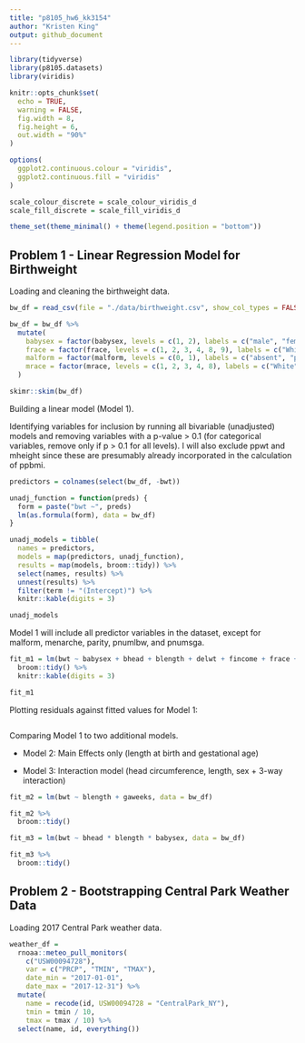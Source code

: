 ```yaml
---
title: "p8105_hw6_kk3154"
author: "Kristen King"
output: github_document
---
```


```r
library(tidyverse)
library(p8105.datasets)
library(viridis)

knitr::opts_chunk$set(
  echo = TRUE, 
  warning = FALSE, 
  fig.width = 8, 
  fig.height = 6, 
  out.width = "90%"
)

options(
  ggplot2.continuous.colour = "viridis", 
  ggplot2.continuous.fill = "viridis"
)

scale_colour_discrete = scale_colour_viridis_d
scale_fill_discrete = scale_fill_viridis_d

theme_set(theme_minimal() + theme(legend.position = "bottom"))
```

## Problem 1 - Linear Regression Model for Birthweight

Loading and cleaning the birthweight data.

```r
bw_df = read_csv(file = "./data/birthweight.csv", show_col_types = FALSE)

bw_df = bw_df %>% 
  mutate(
    babysex = factor(babysex, levels = c(1, 2), labels = c("male", "female")), 
    frace = factor(frace, levels = c(1, 2, 3, 4, 8, 9), labels = c("White", "Black", "Asian", "Puerto Rican", "Other", "Unknown")),
    malform = factor(malform, levels = c(0, 1), labels = c("absent", "present")), 
    mrace = factor(mrace, levels = c(1, 2, 3, 4, 8), labels = c("White", "Black", "Asian", "Puerto Rican", "Other")) 
  )

skimr::skim(bw_df)
```

Building a linear model (Model 1).

Identifying variables for inclusion by running all bivariable (unadjusted) models and removing variables with a p-value > 0.1 (for categorical variables, remove only if p > 0.1 for all levels). I will also exclude ppwt and mheight since these are presumably already incorporated in the calculation of ppbmi.

```r
predictors = colnames(select(bw_df, -bwt))

unadj_function = function(preds) {
  form = paste("bwt ~", preds)
  lm(as.formula(form), data = bw_df)
}

unadj_models = tibble(
  names = predictors, 
  models = map(predictors, unadj_function), 
  results = map(models, broom::tidy)) %>% 
  select(names, results) %>% 
  unnest(results) %>% 
  filter(term != "(Intercept)") %>% 
  knitr::kable(digits = 3)

unadj_models
```

Model 1 will include all predictor variables in the dataset, except for malform, menarche, parity, pnumlbw, and pnumsga.

```r
fit_m1 = lm(bwt ~ babysex + bhead + blength + delwt + fincome + frace + gaweeks + momage + mrace + ppbmi + smoken + wtgain, data = bw_df) %>% 
  broom::tidy() %>% 
  knitr::kable(digits = 3)

fit_m1
```

Plotting residuals against fitted values for Model 1:

```r

```

Comparing Model 1 to two additional models.

* Model 2: Main Effects only (length at birth and gestational age)

* Model 3: Interaction model (head circumference, length, sex + 3-way interaction)

```r
fit_m2 = lm(bwt ~ blength + gaweeks, data = bw_df)

fit_m2 %>% 
  broom::tidy()

fit_m3 = lm(bwt ~ bhead * blength * babysex, data = bw_df)

fit_m3 %>% 
  broom::tidy()
```

## Problem 2 - Bootstrapping Central Park Weather Data

Loading 2017 Central Park weather data.

```r
weather_df = 
  rnoaa::meteo_pull_monitors(
    c("USW00094728"),
    var = c("PRCP", "TMIN", "TMAX"), 
    date_min = "2017-01-01",
    date_max = "2017-12-31") %>%
  mutate(
    name = recode(id, USW00094728 = "CentralPark_NY"),
    tmin = tmin / 10,
    tmax = tmax / 10) %>%
  select(name, id, everything())
```



